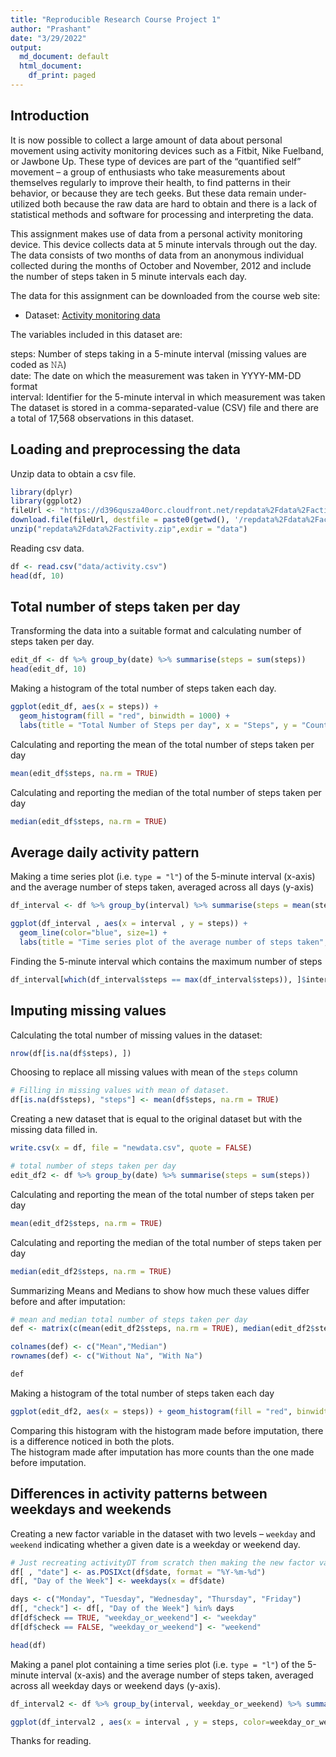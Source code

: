 ---
title: "Reproducible Research Course Project 1"
author: "Prashant"
date: "3/29/2022"
output:
  md_document: default
  html_document:
    df_print: paged
---


## Introduction
It is now possible to collect a large amount of data about personal movement using activity monitoring devices such as a Fitbit, Nike Fuelband, or Jawbone Up. These type of devices are part of the “quantified self” movement – a group of enthusiasts who take measurements about themselves regularly to improve their health, to find patterns in their behavior, or because they are tech geeks. But these data remain under-utilized both because the raw data are hard to obtain and there is a lack of statistical methods and software for processing and interpreting the data.

This assignment makes use of data from a personal activity monitoring device. This device collects data at 5 minute intervals through out the day. The data consists of two months of data from an anonymous individual collected during the months of October and November, 2012 and include the number of steps taken in 5 minute intervals each day.

The data for this assignment can be downloaded from the course web site:

* Dataset: [Activity monitoring data](https://d396qusza40orc.cloudfront.net/repdata%2Fdata%2Factivity.zip) 

The variables included in this dataset are:

steps: Number of steps taking in a 5-minute interval (missing values are coded as 𝙽𝙰) </br>
date: The date on which the measurement was taken in YYYY-MM-DD format </br>
interval: Identifier for the 5-minute interval in which measurement was taken </br>
The dataset is stored in a comma-separated-value (CSV) file and there are a total of 17,568 observations in this dataset. 

## Loading and preprocessing the data
Unzip data to obtain a csv file.

```{r}
library(dplyr)
library(ggplot2)
fileUrl <- "https://d396qusza40orc.cloudfront.net/repdata%2Fdata%2Factivity.zip"
download.file(fileUrl, destfile = paste0(getwd(), '/repdata%2Fdata%2Factivity.zip'), method = "curl")
unzip("repdata%2Fdata%2Factivity.zip",exdir = "data")
```

Reading csv data.  
```{r}
df <- read.csv("data/activity.csv")
head(df, 10)
```
  
## Total number of steps taken per day

Transforming the data into a suitable format and calculating number of steps taken per day.

```{r}
edit_df <- df %>% group_by(date) %>% summarise(steps = sum(steps))
head(edit_df, 10)
```

Making a histogram of the total number of steps taken each day. 

```{r}
ggplot(edit_df, aes(x = steps)) + 
  geom_histogram(fill = "red", binwidth = 1000) + 
  labs(title = "Total Number of Steps per day", x = "Steps", y = "Counts")

```

Calculating and reporting the mean of the total number of steps taken per day
```{r}
mean(edit_df$steps, na.rm = TRUE)
```

Calculating and reporting the median of the total number of steps taken per day

```{r}
median(edit_df$steps, na.rm = TRUE)
```
  
  
## Average daily activity pattern

Making a time series plot (i.e. `𝚝𝚢𝚙𝚎 = "𝚕"`) of the 5-minute interval (x-axis) and the average number of steps taken, averaged across all days (y-axis)

```{r}
df_interval <- df %>% group_by(interval) %>% summarise(steps = mean(steps, na.rm = TRUE))

ggplot(df_interval , aes(x = interval , y = steps)) + 
  geom_line(color="blue", size=1) + 
  labs(title = "Time series plot of the average number of steps taken", x = "Interval", y = "Avg. Steps per day")

```

Finding the 5-minute interval which contains the maximum number of steps

```{r}
df_interval[which(df_interval$steps == max(df_interval$steps)), ]$interval
```


## Imputing missing values

Calculating the total number of missing values in the dataset:

```{r}
nrow(df[is.na(df$steps), ])
```

Choosing to replace all missing values with mean of the `steps` column

```{r}
# Filling in missing values with mean of dataset. 
df[is.na(df$steps), "steps"] <- mean(df$steps, na.rm = TRUE)
```

Creating a new dataset that is equal to the original dataset but with the missing data filled in.

```{r}
write.csv(x = df, file = "newdata.csv", quote = FALSE)
```

```{r}
# total number of steps taken per day
edit_df2 <- df %>% group_by(date) %>% summarise(steps = sum(steps))
```

Calculating and reporting the mean of the total number of steps taken per day
```{r}
mean(edit_df2$steps, na.rm = TRUE)
```

Calculating and reporting the median of the total number of steps taken per day

```{r}
median(edit_df2$steps, na.rm = TRUE)
```

Summarizing Means and Medians to show how much these values differ before and after imputation:
```{r}
# mean and median total number of steps taken per day
def <- matrix(c(mean(edit_df2$steps, na.rm = TRUE), median(edit_df2$steps, na.rm = TRUE), mean(edit_df$steps, na.rm = TRUE), median(edit_df$steps, na.rm = TRUE)),ncol=2,byrow=TRUE)

colnames(def) <- c("Mean","Median")
rownames(def) <- c("Without Na", "With Na")

def
```

Making a histogram of the total number of steps taken each day

```{r}
ggplot(edit_df2, aes(x = steps)) + geom_histogram(fill = "red", binwidth = 1000) + labs(title = "Total Number of Steps per day", x = "Steps", y = "Counts")
```
  
Comparing this histogram with the histogram made before imputation, there is a difference noticed in both the plots.  
The histogram made after imputation has more counts than the one made before imputation.  

## Differences in activity patterns between weekdays and weekends

Creating a new factor variable in the dataset with two levels – `weekday` and `weekend` indicating whether a given date is a weekday or weekend day.

```{r}
# Just recreating activityDT from scratch then making the new factor variable. (No need to, just want to be clear on what the entire process is.) 
df[ , "date"] <- as.POSIXct(df$date, format = "%Y-%m-%d")
df[, "Day of the Week"] <- weekdays(x = df$date)

days <- c("Monday", "Tuesday", "Wednesday", "Thursday", "Friday")
df[, "check"] <- df[, "Day of the Week"] %in% days
df[df$check == TRUE, "weekday_or_weekend"] <- "weekday"
df[df$check == FALSE, "weekday_or_weekend"] <- "weekend"

head(df)
```

Making a panel plot containing a time series plot (i.e. `𝚝𝚢𝚙𝚎 = "𝚕"`) of the 5-minute interval (x-axis) and the average number of steps taken, averaged across all weekday days or weekend days (y-axis). 

```{r}
df_interval2 <- df %>% group_by(interval, weekday_or_weekend) %>% summarise(steps = mean(steps, na.rm = TRUE), .groups = "drop")

ggplot(df_interval2 , aes(x = interval , y = steps, color=weekday_or_weekend)) + geom_line() + labs(title = "Avg. Daily Steps by Weektype", x = "Interval", y = "No. of Steps") + facet_wrap(~weekday_or_weekend , ncol = 1, nrow=2)

```

Thanks for reading.
